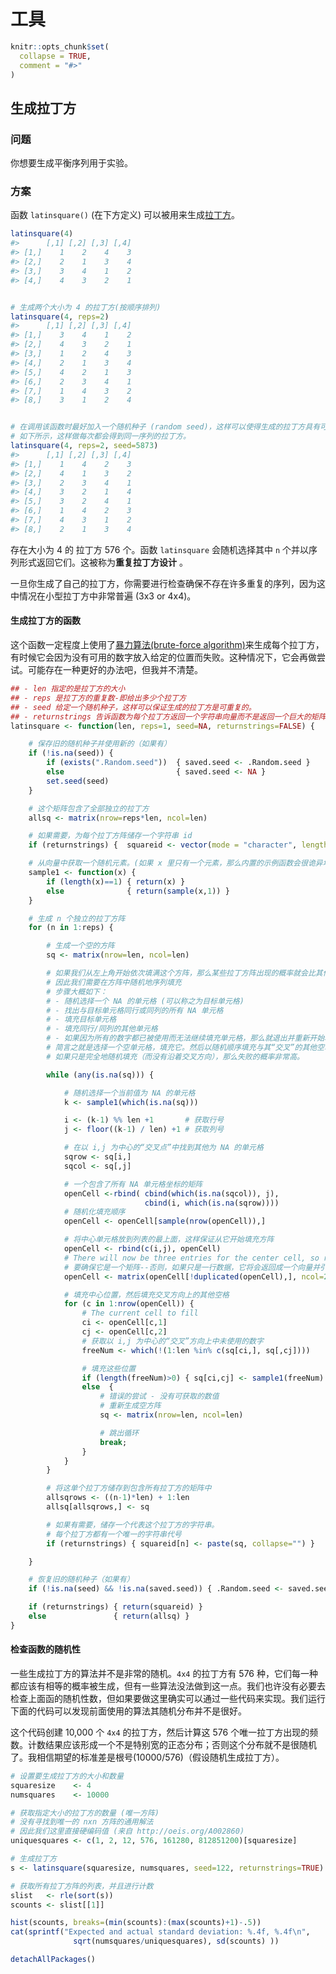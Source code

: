 # 工具

```r
knitr::opts_chunk$set(
  collapse = TRUE,
  comment = "#>"
)
```

## 生成拉丁方

### 问题

你想要生成平衡序列用于实验。

### 方案

函数 `latinsquare()` (在下方定义) 可以被用来生成[拉丁方](https://baike.baidu.com/item/%E6%8B%89%E4%B8%81%E6%96%B9%E8%AE%BE%E8%AE%A1/8707472)。

```r
latinsquare(4)
#>      [,1] [,2] [,3] [,4]
#> [1,]    1    2    4    3
#> [2,]    2    1    3    4
#> [3,]    3    4    1    2
#> [4,]    4    3    2    1


# 生成两个大小为 4 的拉丁方(按顺序排列)
latinsquare(4, reps=2)
#>      [,1] [,2] [,3] [,4]
#> [1,]    3    4    1    2
#> [2,]    4    3    2    1
#> [3,]    1    2    4    3
#> [4,]    2    1    3    4
#> [5,]    4    2    1    3
#> [6,]    2    3    4    1
#> [7,]    1    4    3    2
#> [8,]    3    1    2    4


# 在调用该函数时最好加入一个随机种子 (random seed)，这样可以使得生成的拉丁方具有可重复性。
# 如下所示，这样做每次都会得到同一序列的拉丁方。
latinsquare(4, reps=2, seed=5873)
#>      [,1] [,2] [,3] [,4]
#> [1,]    1    4    2    3
#> [2,]    4    1    3    2
#> [3,]    2    3    4    1
#> [4,]    3    2    1    4
#> [5,]    3    2    4    1
#> [6,]    1    4    2    3
#> [7,]    4    3    1    2
#> [8,]    2    1    3    4

```

存在大小为 4 的 拉丁方 576 个。函数 `latinsquare` 会随机选择其中 `n` 个并以序列形式返回它们。这被称为**重复拉丁方设计** 。

一旦你生成了自己的拉丁方，你需要进行检查确保不存在许多重复的序列，因为这中情况在小型拉丁方中非常普遍 (3x3 or 4x4)。

#### 生成拉丁方的函数

这个函数一定程度上使用了[暴力算法(brute-force algorithm)](http://www-igm.univ-mlv.fr/~lecroq/string/node3.html)来生成每个拉丁方，有时候它会因为没有可用的数字放入给定的位置而失败。这种情况下，它会再做尝试。可能存在一种更好的办法吧，但我并不清楚。

```r
## - len 指定的是拉丁方的大小
## - reps 是拉丁方的重复数-即给出多少个拉丁方
## - seed 给定一个随机种子，这样可以保证生成的拉丁方是可重复的。
## - returnstrings 告诉函数为每个拉丁方返回一个字符串向量而不是返回一个巨大的矩阵，这个参数可以用来检查生成拉丁方的随机性。
latinsquare <- function(len, reps=1, seed=NA, returnstrings=FALSE) {

    # 保存旧的随机种子并使用新的（如果有）
    if (!is.na(seed)) {
        if (exists(".Random.seed"))  { saved.seed <- .Random.seed }
        else                         { saved.seed <- NA }
        set.seed(seed)
    }

    # 这个矩阵包含了全部独立的拉丁方
    allsq <- matrix(nrow=reps*len, ncol=len)

    # 如果需要，为每个拉丁方阵储存一个字符串 id
    if (returnstrings) {  squareid <- vector(mode = "character", length = reps) }

    # 从向量中获取一个随机元素。(如果 x 里只有一个元素，那么内置的示例函数会很诡异地发生不一样的运行）
    sample1 <- function(x) {
        if (length(x)==1) { return(x) }
        else              { return(sample(x,1)) }
    }

    # 生成 n 个独立的拉丁方阵
    for (n in 1:reps) {

        # 生成一个空的方阵
        sq <- matrix(nrow=len, ncol=len)

        # 如果我们从左上角开始依次填满这个方阵，那么某些拉丁方阵出现的概率就会比其他的大
        # 因此我们需要在方阵中随机地序列填充
        # 步骤大概如下：
        # - 随机选择一个 NA 的单元格 (可以称之为目标单元格)
        # - 找出与目标单元格同行或同列的所有 NA 单元格
        # - 填充目标单元格
        # - 填充同行/同列的其他单元格
        # - 如果因为所有的数字都已被使用而无法继续填充单元格，那么就退出并重新开始填充一个新的方阵。
        # 简言之就是选择一个空单元格，填充它。然后以随机顺序填充与其“交叉”的其他空单元格。
        # 如果只是完全地随机填充（而没有沿着交叉方向），那么失败的概率非常高。

        while (any(is.na(sq))) {

            # 随机选择一个当前值为 NA 的单元格
            k <- sample1(which(is.na(sq)))

            i <- (k-1) %% len +1       # 获取行号
            j <- floor((k-1) / len) +1 # 获取列号

            # 在以 i,j 为中心的“交叉点”中找到其他为 NA 的单元格
            sqrow <- sq[i,]
            sqcol <- sq[,j]

            # 一个包含了所有 NA 单元格坐标的矩阵
            openCell <-rbind( cbind(which(is.na(sqcol)), j),
                              cbind(i, which(is.na(sqrow))))
            # 随机化填充顺序
            openCell <- openCell[sample(nrow(openCell)),]

            # 将中心单元格放到列表的最上面，这样保证从它开始填充方阵
            openCell <- rbind(c(i,j), openCell)
            # There will now be three entries for the center cell, so remove duplicated entries
            # 要确保它是一个矩阵--否则，如果只是一行数据，它将会返回成一个向量并引起错误。
            openCell <- matrix(openCell[!duplicated(openCell),], ncol=2)

            # 填充中心位置，然后填充交叉方向上的其他空格
            for (c in 1:nrow(openCell)) {
                # The current cell to fill
                ci <- openCell[c,1]
                cj <- openCell[c,2]
                # 获取以 i,j 为中心的“交叉”方向上中未使用的数字
                freeNum <- which(!(1:len %in% c(sq[ci,], sq[,cj])))

                # 填充这些位置
                if (length(freeNum)>0) { sq[ci,cj] <- sample1(freeNum) }
                else  {
                    # 错误的尝试 - 没有可获取的数值
                    # 重新生成空方阵
                    sq <- matrix(nrow=len, ncol=len)

                    # 跳出循环
                    break;
                }
            }
        }

        # 将这单个拉丁方储存到包含所有拉丁方的矩阵中
        allsqrows <- ((n-1)*len) + 1:len
        allsq[allsqrows,] <- sq

        # 如果有需要，储存一个代表这个拉丁方的字符串。
        # 每个拉丁方都有一个唯一的字符串代号
        if (returnstrings) { squareid[n] <- paste(sq, collapse="") }

    }

    # 恢复旧的随机种子（如果有）
    if (!is.na(seed) && !is.na(saved.seed)) { .Random.seed <- saved.seed }

    if (returnstrings) { return(squareid) }
    else               { return(allsq) }
}

```

#### 检查函数的随机性

一些生成拉丁方的算法并不是非常的随机。`4x4` 的拉丁方有 576 种，它们每一种都应该有相等的概率被生成，但有一些算法没法做到这一点。我们也许没有必要去检查上面函的随机性数，但如果要做这里确实可以通过一些代码来实现。我们运行下面的代码可以发现前面使用的算法其随机分布并不是很好。

这个代码创建 10,000 个 `4x4` 的拉丁方，然后计算这 576 个唯一拉丁方出现的频数。计数结果应该形成一个不是特别宽的正态分布；否则这个分布就不是很随机了。我相信期望的标准差是根号(10000/576)（假设随机生成拉丁方）。

```r
# 设置要生成拉丁方的大小和数量
squaresize    <- 4
numsquares    <- 10000

# 获取指定大小的拉丁方的数量 (唯一方阵)
# 没有寻找到唯一的 nxn 方阵的通用解法
# 因此我们这里直接硬编码值 (来自 http://oeis.org/A002860)
uniquesquares <- c(1, 2, 12, 576, 161280, 812851200)[squaresize]

# 生成拉丁方
s <- latinsquare(squaresize, numsquares, seed=122, returnstrings=TRUE)

# 获取所有拉丁方阵的列表，并且进行计数
slist   <- rle(sort(s))
scounts <- slist[[1]]

hist(scounts, breaks=(min(scounts):(max(scounts)+1)-.5))
cat(sprintf("Expected and actual standard deviation: %.4f, %.4f\n",
              sqrt(numsquares/uniquesquares), sd(scounts) ))
```


```r
detachAllPackages()
```
